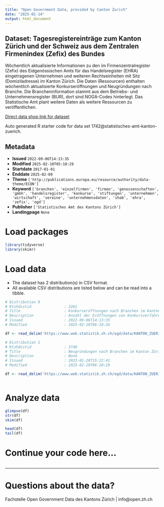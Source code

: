 ```yaml
---
title: "Open Government Data, provided by Canton Zurich"
date: "2025-02-14"
output: html_document
---
```


## Dataset: Tagesregistereinträge zum Kanton Zürich und der Schweiz aus dem Zentralen Firmenindex (Zefix) des Bundes

Wöchentlich aktualisierte Informationen zu den im Firmenzentralregister (Zefix) des Eidgenössischen Amts für das Handelsregister (EHRA) eingetragenen Unternehmen und weiteren Rechtseinheiten mit Sitz (Domiziladresse) im Kanton Zürich. Die Daten (Ressourcen) enthalten wöchentlich aktualisierte Konkurseröffnungen und Neugründungen nach Branche. Die Brancheninformation stammt aus dem Betriebs- und Unternehmensregister (BUR), dort sind NOGA-Codes hinterlegt. Das Statistische Amt plant weitere Daten als weitere Ressourcen zu veröffentlichen.

[Direct data shop link for dataset](https://www.zh.ch/de/politik-staat/statistik-daten/datenkatalog.html#/datasets/1742@statistisches-amt-kanton-zuerich)

Auto generated R starter code for data set 1742@statistisches-amt-kanton-zuerich.

## Metadata

- **Issued** `2022-09-06T14:13:35`
- **Modified** `2025-02-10T05:10:29`
- **Startdate** `2017-01-01`
- **Enddate** `2025-02-09`
- **Theme** `['http://publications.europa.eu/resource/authority/data-theme/ECON']`
- **Keyword** `['branchen', 'einzelfirmen', 'firmen', 'genossenschaften', 'gmbh', 'handelsregister', 'konkurse', 'stiftungen', 'unternehmen', 'wirtschaft', 'vereine', 'unternehmensdaten', 'shab', 'ehra', 'zefix', 'ogd']`
- **Publisher** `['Statistisches Amt des Kantons Zürich']`
- **Landingpage** `None`


# Load packages

```r

library(tidyverse)
library(skimr)

```

# Load data

-   The dataset has 2 distribution(s) in CSV format.
-   All available CSV distributions are listed below and can be read into a tibble.

```r

# Distribution 0
# Ktzhdistid               : 3261
# Title                    : Konkurseröffnungen nach Branchen im Kanton Zürich und der Schweiz insgesamt, wöchentlich aktualisiert
# Description              : Anzahl der Eröffnungen von Konkursverfahren gegen Unternehmen und weitere Rechtseinheiten, wie sie im Zentralen Firmenindex (Zefix) mit Mutationstyp "KE Auflösung inf. Konkurs" ausgewiesenen sind. Die Meldungen werden mit den Branchenklassifikationen gemäss der Allgemeinen Systematik der Wirtschaftszweige (NOGA) angereichert und nach Branchen-Abschnitten (Grossbuchstaben) aggregiert. Aufgrund von Unterschieden bei der Datenerhebung kann es zu Abweichungen von anderen Auswertungen (zB. von kantonalen Handelsregisterämtern) kommen. Variabeln: 'br_abschnitt_red' = Auswahl von Branchen-Abschnitten (Grossbuchstaben) gemäss der Allgemeinen Systematik der Wirtschaftszweige (NOGA); 'location' = Kantonskürzel oder 'CH' für die Schweiz insgesamt; 'date' = Datum der Publikation im Schweizerischen Handelsamtsblatt (SHAB), die im Normalfall einige Tage nach der Publikation durch die kantonalen Ämter erfolgt; 'value' = Anzahl erstmaliger Konkursverfahrenseröffnungen per SHAB-Publikationsdatum; 'cumsum_diff' = Differenz der Anzahl Konkursverfahrenseröffnungen am SHAB-Publikationsdatum verglichen mit dem Durchschnitt Konkurseröffnungen der Vergleichsperiode 2017 bis 2019.
# Issued                   : 2022-09-06T14:13:35
# Modified                 : 2025-02-10T06:10:26

df <- read_delim('https://www.web.statistik.zh.ch/ogd/data/KANTON_ZUERICH_ZEFIX_Konkurse.csv')

# Distribution 1
# Ktzhdistid               : 3740
# Title                    : Neugründungen nach Branchen im Kanton Zürich und der Schweiz insgesamt, wöchentlich aktualisiert
# Description              : None
# Issued                   : 2023-01-20T15:22:41
# Modified                 : 2025-02-10T06:10:29

df <- read_delim('https://www.web.statistik.zh.ch/ogd/data/KANTON_ZUERICH_ZEFIX_Neugruendungen.csv')



```

# Analyze data

```r

glimpse(df)
str(df)
skim(df)

head(df)
tail(df)

```

# Continue your code here...

```r

```

------------------------------------------------------------------------

# Questions about the data?

Fachstelle Open Government Data des Kantons Zürich | info@open.zh.ch
